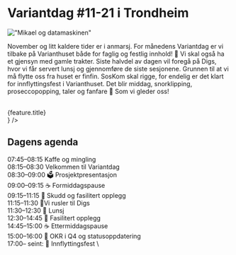 
# Variantdag #11-21 i Trondheim

!["Mikael og datamaskinen"](/images/variantdag-11-21.jpeg)

November og litt kaldere tider er i anmarsj. For månedens Variantdag er vi
tilbake på Varianthuset både for faglig og festlig innhold! 🎉 Vi skal også ha
et gjensyn med gamle trakter. Siste halvdel av dagen vil foregå på Digs, hvor vi
får servert lunsj og gjennomføre de siste sesjonene. Grunnen til at vi må flytte
oss fra huset er finfin. SosKom skal rigge, for endelig er det klart for
innflyttingsfest i Varianthuset. Det blir middag, snorklipping, proseccopopping,
taler og fanfare 🥂 Som vi gleder oss!

<br />
<Agenda
  program={program}
  renderFeature={(feature) => <div>{feature.title}</div>}
/>
<br />

## Dagens agenda

07:45–08:15 Kaffe og mingling \
08:15–08:30 Velkommen til Variantdag \
08:30–09:00 🗳 Prosjektpresentasjon \
09:00–09:15 ☕ Formiddagspause \
09:15–11:15 🧠 Skudd og fasilitert opplegg \
11:15–11:30 🚶Vi rusler til Digs \
11:30–12:30 🥐 Lunsj \
12:30–14:45 🧠 Fasilitert opplegg \
14:45–15:00 ☕ Ettermiddagspause \
15:00–16:00 🧳 OKR i Q4 og statusoppdatering \
17:00– seint: 🎉 Innflyttingsfest \
